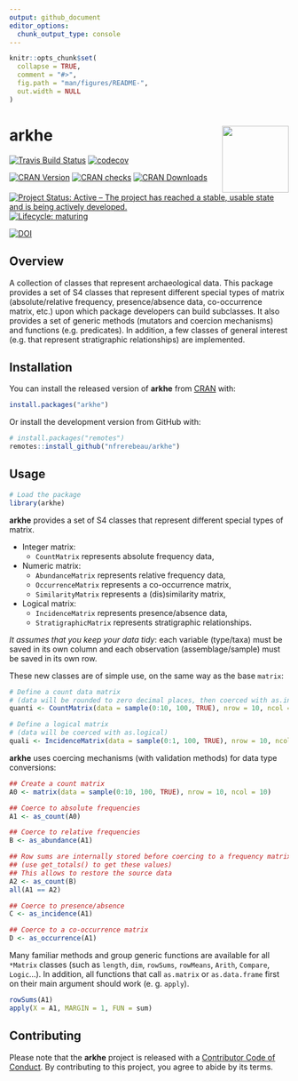 ```yaml
---
output: github_document
editor_options: 
  chunk_output_type: console
---
```


<!-- README.md is generated from README.Rmd. Please edit that file -->

```r
knitr::opts_chunk$set(
  collapse = TRUE,
  comment = "#>",
  fig.path = "man/figures/README-",
  out.width = NULL
)
```

# arkhe <img width=120px src="man/figures/logo.png" align="right" />

<!-- badges: start -->
[![Travis Build Status](https://travis-ci.org/nfrerebeau/arkhe.svg?branch=master)](https://travis-ci.org/nfrerebeau/arkhe)
[![codecov](https://codecov.io/gh/nfrerebeau/arkhe/branch/master/graph/badge.svg)](https://codecov.io/gh/nfrerebeau/arkhe)

[![CRAN Version](http://www.r-pkg.org/badges/version/arkhe)](https://cran.r-project.org/package=arkhe)
[![CRAN checks](https://cranchecks.info/badges/worst/arkhe)](https://cran.r-project.org/web/checks/check_results_arkhe.html)
[![CRAN Downloads](http://cranlogs.r-pkg.org/badges/arkhe)](https://cran.r-project.org/package=arkhe)

[![Project Status: Active – The project has reached a stable, usable state and is being actively developed.](https://www.repostatus.org/badges/latest/active.svg)](https://www.repostatus.org/#active)
[![Lifecycle: maturing](https://img.shields.io/badge/lifecycle-maturing-blue.svg)](https://www.tidyverse.org/lifecycle/#maturing)

[![DOI](https://zenodo.org/badge/DOI/10.5281/zenodo.3526659.svg)](https://doi.org/10.5281/zenodo.3526659)
<!-- badges: end -->

## Overview

A collection of classes that represent archaeological data. This package provides a set of S4 classes that represent different special types of matrix (absolute/relative frequency, presence/absence data, co-occurrence matrix, etc.) upon which package developers can build subclasses. It also provides a set of generic methods (mutators and coercion mechanisms) and functions (e.g. predicates). In addition, a few classes of general interest (e.g. that represent stratigraphic relationships) are implemented.

## Installation

You can install the released version of **arkhe** from [CRAN](https://CRAN.R-project.org) with:

```r
install.packages("arkhe")
```

Or install the development version from GitHub with:

```r
# install.packages("remotes")
remotes::install_github("nfrerebeau/arkhe")
```

## Usage

```r
# Load the package
library(arkhe)
```

**arkhe** provides a set of S4 classes that represent different special types of matrix.

* Integer matrix:
    * `CountMatrix` represents absolute frequency data,
* Numeric matrix:
    * `AbundanceMatrix` represents relative frequency data,
    * `OccurrenceMatrix` represents a co-occurrence matrix,
    * `SimilarityMatrix` represents a (dis)similarity matrix,
* Logical matrix:
    * `IncidenceMatrix` represents presence/absence data,
    * `StratigraphicMatrix` represents stratigraphic relationships.

*It assumes that you keep your data tidy*: each variable (type/taxa) must be saved in its own column and each observation (assemblage/sample) must be saved in its own row.

These new classes are of simple use, on the same way as the base `matrix`:

```r
# Define a count data matrix
# (data will be rounded to zero decimal places, then coerced with as.integer)
quanti <- CountMatrix(data = sample(0:10, 100, TRUE), nrow = 10, ncol = 10)

# Define a logical matrix
# (data will be coerced with as.logical)
quali <- IncidenceMatrix(data = sample(0:1, 100, TRUE), nrow = 10, ncol = 10)
```

**arkhe** uses coercing mechanisms (with validation methods) for data type conversions:

```r
## Create a count matrix
A0 <- matrix(data = sample(0:10, 100, TRUE), nrow = 10, ncol = 10)

## Coerce to absolute frequencies
A1 <- as_count(A0)

## Coerce to relative frequencies
B <- as_abundance(A1)

## Row sums are internally stored before coercing to a frequency matrix
## (use get_totals() to get these values)
## This allows to restore the source data
A2 <- as_count(B)
all(A1 == A2)

## Coerce to presence/absence
C <- as_incidence(A1)

## Coerce to a co-occurrence matrix
D <- as_occurrence(A1)
```

Many familiar methods and group generic functions are available for all `*Matrix` classes (such as `length`, `dim`, `rowSums`, `rowMeans`, `Arith`, `Compare`, `Logic`...). In addition, all functions that call `as.matrix` or `as.data.frame` first on their main argument should work (e. g. `apply`).

```r
rowSums(A1)
apply(X = A1, MARGIN = 1, FUN = sum)
```

## Contributing
Please note that the **arkhe** project is released with a [Contributor Code of Conduct](https://github.com/nfrerebeau/arkhe/blob/master/.github/CODE_OF_CONDUCT.md). By contributing to this project, you agree to abide by its terms.
